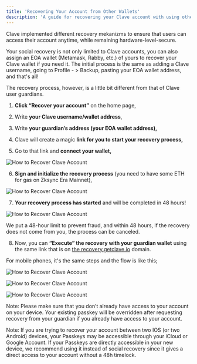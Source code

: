 ```yaml
---
title: 'Recovering Your Account from Other Wallets'
description: 'A guide for recovering your Clave account with using other wallets.'
---
```


Clave implemented different recovery mekanizms to ensure that users can access their account anytime, while remaining hardware-level-secure.

Your social recovery is not only limited to Clave accounts, you can also assign an EOA wallet (Metamask, Rabby, etc.) of yours to recover your Clave wallet if you need it. The initial process is the same as adding a Clave username, going to Profile - > Backup, pasting your EOA wallet address, and that's all!

The recovery process, however, is a little bit different from that of Clave user guardians.

1. **Click “Recover your account”** on the home page,
2. Write **your Clave username/wallet address**,
3. Write **your guardian’s address (your EOA wallet address),**
4. Clave will create a magic **link for you to start your recovery process,**

5. Go to that link and **connect your wallet,**

![How to Recover Clave Account](./images/guardians2.png)

6. **Sign and initialize the recovery process** (you need to have some ETH for gas on Zksync Era Mainnet),

![How to Recover Clave Account](./images/guardians3.png)

7. **Your recovery process has started** and will be completed in 48 hours!

![How to Recover Clave Account](./images/guardians4.png)

We put a 48-hour limit to prevent fraud, and within 48 hours, if the recovery does not come from you, the process can be canceled.

8. Now, you can **“Execute” the recovery with your guardian wallet** using the same link that is on [the recovery.getclave.io](http://recovery.getclave.io/) domain.

For mobile phones, it's the same steps and the flow is like this;

![How to Recover Clave Account](./images/guardians5.png)

![How to Recover Clave Account](./images/guardians6.png)

![How to Recover Clave Account](./images/guardians7.png)

Note: Please make sure that you don’t already have access to your account on your device. Your existing passkey will be overridden after requesting recovery from your guardian if you already have access to your account.

Note: If you are trying to recover your account between two IOS (or two Android) devices, your Passkeys may be accessible through your iCloud or Google Account. If your Passkeys are directly accessible in your new device, we recommend using it instead of social recovery since it gives a direct access to your account without a 48h timelock.